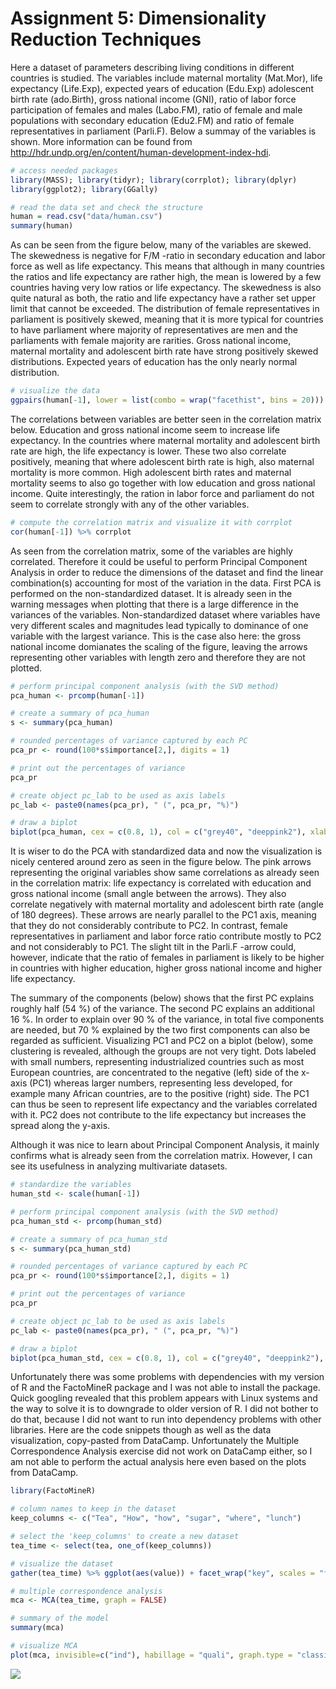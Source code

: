 # **Assignment 5: Dimensionality Reduction Techniques**

Here a dataset of parameters describing living conditions in different countries is studied. The variables include maternal mortality (Mat.Mor), life expectancy (Life.Exp), expected years of education (Edu.Exp) adolescent birth rate (ado.Birth), gross national income (GNI), ratio of labor force participation of females and males (Labo.FM), ratio of female and male populations with secondary education (Edu2.FM) and ratio of female representatives in parliament (Parli.F). Below a summay of the variables is shown. More information can be found from <http://hdr.undp.org/en/content/human-development-index-hdi>.

```r
# access needed packages
library(MASS); library(tidyr); library(corrplot); library(dplyr)
library(ggplot2); library(GGally)
```

```r
# read the data set and check the structure
human = read.csv("data/human.csv")
summary(human)
```

As can be seen from the figure below, many of the variables are skewed. The skewedness is negative for F/M -ratio in secondary education and labor force as well as life expectancy. This means that although in many countries the ratios and life expectancy are rather high, the mean is lowered by a few countries having very low ratios or life expectancy. The skewedness is also quite natural as both, the ratio and life expectancy have a rather set upper limit that cannot be exceeded. The distribution of female representatives in parliament is positively skewed, meaning that it is more typical for countries to have parliament where majority of representatives are men and the parliaments with female majority are rarities. Gross national income, maternal mortality and adolescent birth rate have strong positively skewed distributions. Expected years of education has the only nearly normal distribution.

```r
# visualize the data
ggpairs(human[-1], lower = list(combo = wrap("facethist", bins = 20)))

```

The correlations between variables are better seen in the correlation matrix below. Education and gross national income seem to increase life expectancy. In the countries where maternal mortality and adolescent birth rate are high, the life expectancy is lower. These two also correlate positively, meaning that where adolescent birth rate is high, also maternal mortality is more common. High adolescent birth rates and maternal mortality seems to also go together with low education and gross national income. Quite interestingly, the ration in labor force and parliament do not seem to correlate strongly with any of the other variables.

```r
# compute the correlation matrix and visualize it with corrplot
cor(human[-1]) %>% corrplot
```

As seen from the correlation matrix, some of the variables are highly correlated. Therefore it could be useful to perform Principal Component Analysis in order to reduce the dimensions of the dataset and find the linear combination(s) accounting for most of the variation in the data. First PCA is performed on the non-standardized dataset. It is already seen in the warning messages when plotting that there is a large difference in the variances of the variables. Non-standardized dataset where variables have very different scales and magnitudes lead typically to dominance of one variable with the largest variance. This is the case also here: the gross national income domianates the scaling of the figure, leaving the arrows representing other variables with length zero and therefore they are not plotted.

```r
# perform principal component analysis (with the SVD method)
pca_human <- prcomp(human[-1])

# create a summary of pca_human
s <- summary(pca_human)

# rounded percentages of variance captured by each PC
pca_pr <- round(100*s$importance[2,], digits = 1) 

# print out the percentages of variance
pca_pr

# create object pc_lab to be used as axis labels
pc_lab <- paste0(names(pca_pr), " (", pca_pr, "%)")

# draw a biplot
biplot(pca_human, cex = c(0.8, 1), col = c("grey40", "deeppink2"), xlab = pc_lab[1], ylab = pc_lab[2])

```

It is wiser to do the PCA with standardized data and now the visualization is nicely centered around zero as seen in the figure below. The pink arrows representing the original variables show same correlations as already seen in the correlation matrix: life expectancy is correlated with education and gross national income (small angle between the arrows). They also correlate negatively with maternal mortality and adolescent birth rate (angle of 180 degrees). These arrows are nearly parallel to the PC1 axis, meaning that they do not considerably contribute to PC2. In contrast, female representatives in parliament and labor force ratio contribute mostly to PC2 and not considerably to PC1. The slight tilt in the Parli.F -arrow could, however, indicate that the ratio of females in parliament is likely to be higher in countries with higher education, higher gross national income and higher life expectancy.

The summary of the components (below) shows that the first PC explains roughly half (54 %) of the variance. The second PC explains an additional 16 %. In order to explain over 90 % of the variance, in total five components are needed, but 70 % explained by the two first components can also be regarded as sufficient. Visualizing PC1 and PC2 on a biplot (below), some clustering is revealed, although the groups are not very tight. Dots labeled with small numbers, representing industrialized countries such as most European countries, are concentrated to the negative (left) side of the x-axis (PC1) whereas larger numbers, representing less developed, for example many African countries, are to the positive (right) side. The PC1 can thus be seen to represent life expectancy and the variables correlated with it. PC2 does not contribute to the life expectancy but increases the spread along the y-axis.

Although it was nice to learn about Principal Component Analysis, it mainly confirms what is already seen from the correlation matrix. However, I can see its usefulness in analyzing multivariate datasets.

```r

# standardize the variables
human_std <- scale(human[-1])

# perform principal component analysis (with the SVD method)
pca_human_std <- prcomp(human_std)

# create a summary of pca_human_std
s <- summary(pca_human_std)

# rounded percentages of variance captured by each PC
pca_pr <- round(100*s$importance[2,], digits = 1) 

# print out the percentages of variance
pca_pr

# create object pc_lab to be used as axis labels
pc_lab <- paste0(names(pca_pr), " (", pca_pr, "%)")

# draw a biplot
biplot(pca_human_std, cex = c(0.8, 1), col = c("grey40", "deeppink2"), xlab = pc_lab[1], ylab = pc_lab[2])

```

Unfortunately there was some problems with dependencies with my version of R and the FactoMineR package and I was not able to install the package. Quick googling revealed that this problem appears with Linux systems and the way to solve it is to downgrade to older version of R. I did not bother to do that, because I did not want to run into dependency problems with other libraries. Here are the code snippets though as well as the data visualization, copy-pasted from DataCamp. Unfortunately the Multiple Correspondence Analysis exercise did not work on DataCamp either, so I am not able to perform the actual analysis here even based on the plots from DataCamp.

```r
library(FactoMineR)

# column names to keep in the dataset
keep_columns <- c("Tea", "How", "how", "sugar", "where", "lunch")

# select the 'keep_columns' to create a new dataset
tea_time <- select(tea, one_of(keep_columns))

# visualize the dataset
gather(tea_time) %>% ggplot(aes(value)) + facet_wrap("key", scales = "free") + geom_bar() + theme(axis.text.x = element_text(angle = 45, hjust = 1, size = 8))

# multiple correspondence analysis
mca <- MCA(tea_time, graph = FALSE)

# summary of the model
summary(mca)

# visualize MCA
plot(mca, invisible=c("ind"), habillage = "quali", graph.type = "classic")
```

![](data/tea_time.png)
